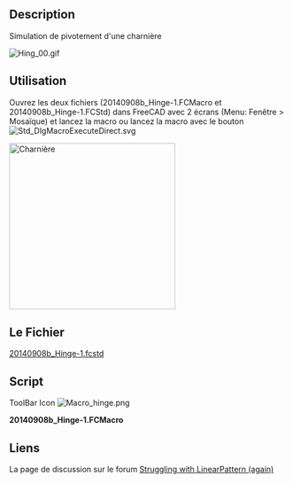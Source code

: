 <languages/>
<div class="mw-translate-fuzzy">
{{Macro/fr
|Name=Hinge Simul
|Description=Simulation de mouvement d'une charnière.
|Icon=Macro hinge.png
|Author=Mario52
|Version=1.0
|Date=2014-09-09
|FCVersion=All
|Download=The File [http://forum.freecadweb.org/download/file.php?id=7628 20140908b_Hinge-1.fcstd]<br />[https://www.freecadweb.org/wiki/images/a/a8/Macro_hinge.png ToolBar Icon]
}}
</div>

==Description==
Simulation de pivotement d'une charnière

[[File:Hing_00.gif|left]]
{{clear}}

<span id="Uses"></span>
==Utilisation==

Ouvrez les deux fichiers (20140908b_Hinge-1.FCMacro et 20140908b_Hinge-1.FCStd) dans FreeCAD avec 2 écrans (Menu: Fenêtre > Mosaïque) et lancez la macro ou lancez la macro avec le bouton [[File:Std_DlgMacroExecuteDirect.svg]] 

[[File:Hing_01.png|left|300px|Charnière]]{{clear}}

<span id="The_File"></span>
==Le Fichier==
[https://forum.freecad.org/download/file.php?id=7628 20140908b_Hinge-1.fcstd]
==Script==
ToolBar Icon [[Image:Macro_hinge.png]]

'''20140908b_Hinge-1.FCMacro'''

{{MacroCode|code=
import FreeCAD, FreeCADGui, Draft, Part
from FreeCAD import Base
import time

ii = 0
pas = 0
for ii2 in range(180):
    if pas == 0:
        if ii > 90:
            pas = 1
        ii += 5
    else:
        if ii < 1:
            pas = 0
        ii -= 5
   
    App.getDocument("_0140908b_Hinge_1").Fusion.Placement=App.Placement(App.Vector(0,0,0), App.Rotation(App.Vector(0,0,1),ii), App.Vector(44.4,6.9,0))
    App.Console.PrintMessage(str(ii2)+"  " + str(ii)+"  " + str(pas) +"\n")
    Gui.updateGui()
    time.sleep(0) #modify the time here

}}


<div class="mw-translate-fuzzy">
==Liens==
La page de discussion sur le forum [http://forum.freecadweb.org/viewtopic.php?f=3&t=7606&p=62086#p62086 Struggling with LinearPattern (again)]
</div>
{{clear}}